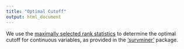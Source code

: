 ```yaml
---
title: "Optimal Cutoff"
output: html_document
---
```


We use the  [maximally selected rank statistics](https://cran.r-project.org/web/packages/maxstat/vignettes/maxstat.pdf) to determine the optimal cutoff for continuous variables, as provided in the ['survminer'](https://github.com/kassambara/survminer) package.   
   
